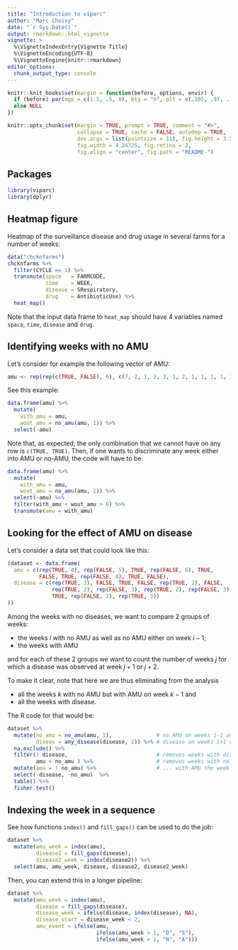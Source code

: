 ```yaml
---
title: "Introduction to viparc"
author: "Marc Choisy"
date: "`r Sys.Date()`"
output: rmarkdown::html_vignette
vignette: >
  %\VignetteIndexEntry{Vignette Title}
  %\VignetteEncoding{UTF-8}
  %\VignetteEngine{knitr::rmarkdown}
editor_options: 
  chunk_output_type: console
---
```


```r
knitr::knit_hooks$set(margin = function(before, options, envir) {
  if (before) par(mgp = c(1.5, .5, 0), bty = "n", plt = c(.105, .97, .13, .97))
  else NULL
})

knitr::opts_chunk$set(margin = TRUE, prompt = TRUE, comment = "#>",
                      collapse = TRUE, cache = FALSE, autodep = TRUE,
                      dev.args = list(pointsize = 11), fig.height = 3.5,
                      fig.width = 4.24725, fig.retina = 2,
                      fig.align = "center", fig.path = "README-")
```

## Packages

```r
library(viparc)
library(dplyr)
```

## Heatmap figure

Heatmap of the surveillance disease and drug usage in several farms for a 
number of weeks:

```r
data("chcknfarms")
chcknfarms %>%
  filter(CYCLE == 1) %>%
  transmute(space   = FARMCODE,
            time    = WEEK,
            disease = SRespiratory,
            drug    = AntibioticUse) %>%
  heat_map()
```

Note that the input data frame to `heat_map` should have 4 variables named
`space`, `time`, `disease` and `drug`.


## Identifying weeks with no AMU

Let's consider for example the following vector of AMU:

```r
amu <- rep(rep(c(TRUE, FALSE), 6), c(7, 2, 1, 2, 3, 1, 2, 1, 1, 1, 1, 3))
```

See this example:

```r
data.frame(amu) %>%
  mutate(
    with_amu = amu,
    wout_amu = no_amu(amu, 1)) %>%
  select(-amu)
```

Note that, as expected, the only combination that we cannot have on any row is
`c(TRUE, TRUE)`. Then, if one wants to discriminate any week either into AMU or
no-AMU, the code will have to be:

```r
data.frame(amu) %>%
  mutate(
    with_amu = amu,
    wout_amu = no_amu(amu, 1)) %>%
  select(-amu) %>% 
  filter(with_amu + wout_amu > 0) %>% 
  transmute(amu = with_amu)
```

## Looking for the effect of AMU on disease

Let's consider a data set that could look like this:

```r
(dataset <- data.frame(
  amu = c(rep(TRUE, 4), rep(FALSE, 5), TRUE, rep(FALSE, 6), TRUE,
          FALSE, TRUE, rep(FALSE, 4), TRUE, FALSE),
  disease = c(rep(TRUE, 3), FALSE, TRUE, FALSE, rep(TRUE, 2), FALSE,
              rep(TRUE, 2), rep(FALSE, 3), rep(TRUE, 2), rep(FALSE, 3),
              TRUE, rep(FALSE, 2), rep(TRUE, 3))
))
```

Among the weeks with no diseases, we want to compare 2 groups of weeks:

* the weeks $i$ with no AMU as well as no AMU either on week $i - 1$;
* the weeks with AMU

and for each of these 2 groups we want to count the number of weeks $j$ for
which a disease was observed at week $j + 1$ or $j + 2$.

To make it clear, note that here we are thus eliminating from the analysis

* all the weeks $k$ with no AMU but with AMU on week $k - 1$ and
* all the weeks with disease.

The R code for that would be:

```r
dataset %>% 
  mutate(no_amu = no_amu(amu, 1),              # no AMU on weeks i-1 and i
         diseas = any_disease(disease, 2)) %>% # disease on weeks i+1 or i+2
  na.exclude() %>% 
  filter(! disease,                            # removes weeks with disease
         amu + no_amu ) %>%                    # removes weeks with no AMU but...
  mutate(amu = ! no_amu) %>%                   # ... with AMU the week before.
  select(-disease, -no_amu)  %>% 
  table() %>% 
  fisher.test()
```

## Indexing the week in a sequence

See how functions `index()` and `fill_gaps()` can be used to do the job:

```r
dataset %>%
  mutate(amu_week = index(amu),
         disease2 = fill_gaps(disease),
         disease2_week = index(disease2)) %>% 
  select(amu, amu_week, disease, disease2, disease2_week)
```

Then, you can extend this in a longer pipeline:

```r
dataset %>%
  mutate(amu_week = index(amu),
         disease = fill_gaps(disease),
         disease_week = ifelse(disease, index(disease), NA),
         disease_start = disease_week < 2,
         amu_event = ifelse(amu,
                            ifelse(amu_week > 1, "D", "S"),
                            ifelse(amu_week > 1, "N", "A")))
```

